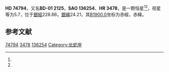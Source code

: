 {{Starbox begin
| name = HD 74794
}}
{{Starbox observe
| epoch = [[J2000.0|J2000.0]]
| constell = {{星座名待查}}<ref name=SIMBAD>{{cite web
 | url=http://simbad.u-strasbg.fr/simbad/sim-id?Ident=HR+3478
 | title=Pulsating variable Star
 | publisher=Centre de Données astronomiques de Strasbourg
 | work=SIMBAD
 | accessdate=2012-07-13
 | archive-date=2016-03-19
 | archive-url=https://web.archive.org/web/20160319012028/http://simbad.u-strasbg.fr/simbad/sim-id?Ident=HR+3478
 | dead-url=no
 }}</ref><ref name=DATA>{{cite web
 | url=http://vizier.u-strasbg.fr/viz-bin/VizieR-5?-out.add=.&-source=5050&-corr=PK=HR&-out.max=9999&HR=3478
 | title=VizieR Detailed Page
 | accessdate=2012-07-13
 | archive-date=2016-03-04
 | archive-url=https://web.archive.org/web/20160304232631/http://vizier.u-strasbg.fr/viz-bin/VizieR-5?-out.add=.&-source=5050&-corr=PK=HR&-out.max=9999&HR=3478
 | dead-url=no
 }}</ref>
| 星官 = 
| ra = {{RA|8|46|2.5}}<ref name=SIMBAD /><ref name=DATA />
| dec = {{DEC|-2|2|56}}<ref name=SIMBAD /><ref name=DATA />
| appmag_v = 5.7<ref name=SIMBAD /><ref name=DATA />
}}
{{Starbox character
| class = gK0<ref name=SIMBAD /><ref name=DATA />
| b-v = 1.1<ref name=SIMBAD /><ref name=DATA />
| u-b = 1.04<ref name=SIMBAD /><ref name=DATA />
| r-i = <ref name=SIMBAD /><ref name=DATA />
| variable = 
}}
{{Starbox astrometry
| radial_v = 1.04
| prop_mo_ra = 10
| parallax = 
| p_error = 
}}
{{Starbox catalog
| names =BD-01 2125，[[SAO星表|SAO]] 136254，[[HD星表|HD]] 74794，[[HR星表|HR]] 3478}}
{{Starbox reference |Simbad=HR+3478}}
{{Starbox end}}

'''HD 74794'''，又名'''BD-01 2125'''，'''SAO 136254'''、'''HR 3478'''，是一颗恒星<ref name=SIMBAD /><ref name=DATA />，视星等为5.7，位于[[銀道座標系|銀經]]228.86，[[銀道座標系|銀緯]]24.21，其[[B1900.0|B1900.0]]坐标为赤經{{RA|8|40|58.1}}，赤緯{{DEC|-1|24.21|8}}。

== 参考文献 ==
{{reflist}}

{{star-stub}}

[[Category:HD和HDE天體|74794]]
[[Category:HR天體|3478]]
[[Category:SAO天體|136254]]
[[Category:长蛇座|Category:长蛇座]]